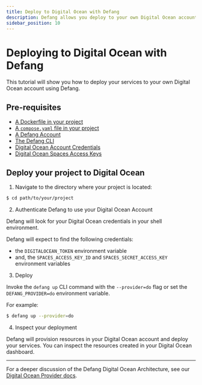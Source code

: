```yaml
---
title: Deploy to Digital Ocean with Defang
description: Defang allows you deploy to your own Digital Ocean account.
sidebar_position: 10
---
```


# Deploying to Digital Ocean with Defang

This tutorial will show you how to deploy your services to your own Digital Ocean account using Defang.

## Pre-requisites
* [A Dockerfile in your project](https://docs.docker.com/get-started/docker-concepts/building-images/writing-a-dockerfile/)
* [A `compose.yaml` file in your project](https://docs.docker.com/compose/gettingstarted/)
* [A Defang Account](/docs/getting-started/authenticating)
* [The Defang CLI](/docs/getting-started/installing)
* [Digital Ocean Account Credentials](/docs/providers/digitalocean#getting-started)
* [Digital Ocean Spaces Access Keys](/docs/providers/digitalocean#getting-started)

## Deploy your project to Digital Ocean

1. Navigate to the directory where your project is located:
```bash
$ cd path/to/your/project
```

2. Authenticate Defang to use your Digital Ocean Account

Defang will look for your Digital Ocean credentials in your shell environment.

Defang will expect to find the following credentials:
* the `DIGITALOCEAN_TOKEN` environment variable
* and, the `SPACES_ACCESS_KEY_ID` and `SPACES_SECRET_ACCESS_KEY` environment variables

3. Deploy

Invoke the `defang up` CLI command with the `--provider=do` flag or set the `DEFANG_PROVIDER=do` environment variable.

For example:

```bash
$ defang up --provider=do
```

4. Inspect your deployment

Defang will provision resources in your Digital Ocean account and deploy your services. You can inspect the resources created in your Digital Ocean dashboard.

***

For a deeper discussion of the Defang Digital Ocean Architecture, see our [Digital Ocean Provider docs](/docs/providers/digitalocean).
